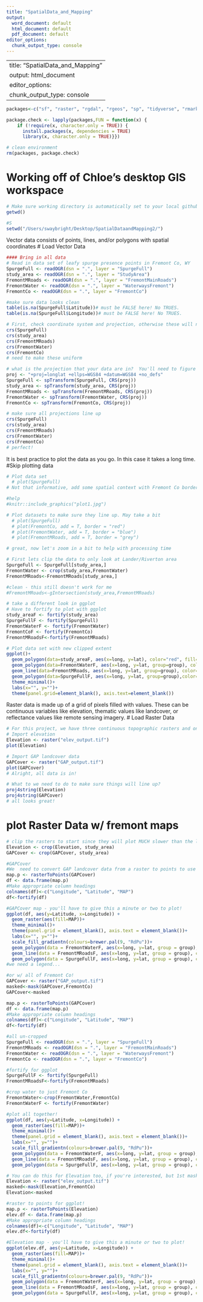 ```yaml
---
title: "SpatialData_and_Mapping"
output:
  word_document: default
  html_document: default
  pdf_document: default
editor_options:
  chunk_output_type: console
---
```

---
title: "SpatialData_and_Mapping"
output: html_document
editor_options: 
  chunk_output_type: console
---

```R
packages<-c("sf", "raster", "rgdal", "rgeos", "sp", "tidyverse", "rmarkdown", "RColorBrewer","knitr")

package.check <- lapply(packages,FUN = function(x) {
    if (!require(x, character.only = TRUE)) {
      install.packages(x, dependencies = TRUE)
      library(x, character.only = TRUE)}})

# clean environment
rm(packages, package.check)
```

# Working off of Chloe's desktop GIS workspace
```r
# Make sure working directory is automatically set to your local github folder
getwd()

#S
setwd("/Users/swaybright/Desktop/SpatialDataandMapping2/")
```
Vector data consists of points, lines, and/or polygons with spatial coordinates
# Load Vector Data
```r
#### Bring in all data
# Read in data set of leafy spurge presence points in Fremont Co, WY
SpurgeFull <- readOGR(dsn = ".", layer = "SpurgeFull")
study_area <- readOGR(dsn = ".", layer = "StudyArea")
FremontMRoads <- readOGR(dsn = ".", layer = "FremontMainRoads")
FremontWater <- readOGR(dsn = ".", layer = "WaterwaysFremont")
FremontCo <- readOGR(dsn = ".", layer = "FremontCo")

#make sure data looks clean
table(is.na(SpurgeFull$Latitude))# must be FALSE here! No TRUES. 
table(is.na(SpurgeFull$Longitude))# must be FALSE here! No TRUES. 
```

```r

# First, check coordinate system and projection, otherwise these will not align
crs(SpurgeFull)
crs(study_area)
crs(FremontMRoads)
crs(FremontWater)
crs(FremontCo)
# need to make these uniform

# what is the projection that your data are in?  You'll need to figure this out and specify below
proj <- "+proj=longlat +ellps=WGS84 +datum=WGS84 +no_defs"
SpurgeFull <- spTransform(SpurgeFull, CRS(proj))
study_area <- spTransform(study_area, CRS(proj))
FremontMRoads <- spTransform(FremontMRoads, CRS(proj))
FremontWater <- spTransform(FremontWater, CRS(proj))
FremontCo <- spTransform(FremontCo, CRS(proj))

# make sure all projections line up
crs(SpurgeFull)
crs(study_area)
crs(FremontMRoads)
crs(FremontWater)
crs(FremontCo)
# perfect!
```

It is best practice to plot the data as you go. In this case it takes a long time.
#Skip plotting data
```r

# Plot data set
  # plot(SpurgeFull)
# Not that informative, add some spatial context with Fremont Co border and a plot again

#help
#knitr::include_graphics("plot1.jpg")

# Plot datasets to make sure they line up. May take a bit
  # plot(SpurgeFull)
  # plot(FremontCo, add = T, border = "red")
  # plot(FremontWater, add = T, border = "blue")
  # plot(FremontMRoads, add = T, border = "grey")

# great, now let's zoom in a bit to help with processing time
```

```r

# First lets clip the data to only look at Lander/Riverton area
SpurgeFull <- SpurgeFull[study_area,]
FremontWater <- crop(study_area,FremontWater)
FremontMRoads<-FremontMRoads[study_area,]

#clean - this still doesn't work for me
#FremontMRoads<-gIntersection(study_area,FremontMRoads)

# take a different look in ggplot
# Have to fortify to plot with ggplot
study_areaF <- fortify(study_area)
SpurgeFullF <- fortify(SpurgeFull)
FremontWaterF <- fortify(FremontWater)
FremontCoF <- fortify(FremontCo)
FremontMRoadsF<-fortify(FremontMRoads) 

# Plot data set with new clipped extent
ggplot()+
  geom_polygon(data=study_areaF, aes(x=long, y=lat), color="red", fill="grey")+
  geom_polygon(data=FremontWaterF, aes(x=long, y=lat, group=group), color="blue")+    
  geom_line(data=FremontMRoads, aes(x=long, y=lat, group=group), color="black")+ #still outside of bounds 
  geom_polygon(data=SpurgeFullF, aes(x=long, y=lat, group=group),color="chartreuse")+  
  theme_minimal()+
  labs(x="", y="")+
  theme(panel.grid=element_blank(), axis.text=element_blank())

```

Raster data is made up of a grid of pixels filled with values. These can be continuous variables like elevation, thematic values like landcover, or reflectance values like remote sensing imagery. 
# Load Raster Data
```r
# For this project, we have three continuous topographic rasters and one thematic landcover raster
# Import elevation
Elevation <- raster("elev_output.tif")
plot(Elevation)

# Import GAP landcover data
GAPCover <- raster("GAP_output.tif")
plot(GAPCover)
# Alright, all data is in!

# What to we need to do to make sure things will line up?
proj4string(Elevation)
proj4string(GAPCover)
# all looks great!

```

# plot Raster Data w/ fremont maps
```r
# clip the rasters to start since they will plot MUCH slower than the lines or polygons.
Elevation <- crop(Elevation, study_area)
GAPCover <- crop(GAPCover, study_area)

#GAPCover
#We  need to convert GAP landcover data from a raster to points to use in ggplot!
map.p <- rasterToPoints(GAPCover)
df <- data.frame(map.p)
#Make appropriate column headings
colnames(df)<-c("Longitude", "Latitude", "MAP")
df<-fortify(df)

#GAPCover map - you'll have to give this a minute or two to plot!
ggplot(df, aes(y=Latitude, x=Longitude)) +
  geom_raster(aes(fill=MAP))+
  theme_minimal()+
  theme(panel.grid = element_blank(), axis.text = element_blank())+
  labs(x="", y="")+
  scale_fill_gradientn(colours=brewer.pal(9, "RdPu"))+
  geom_polygon(data = FremontWaterF, aes(x=long, y=lat, group = group), color = "blue")+
  geom_line(data = FremontMRoadsF, aes(x=long, y=lat, group = group), color = "black")+
  geom_polygon(data = SpurgeFullF, aes(x=long, y=lat, group = group), color ="yellow")
#we need a legend... 

#or w/ all of Fremont Co!
GAPCover <- raster("GAP_output.tif")
masked<-mask(GAPCover,FremontCo)
GAPCover<-masked

map.p <- rasterToPoints(GAPCover)
df <- data.frame(map.p)
#Make appropriate column headings
colnames(df)<-c("Longitude", "Latitude", "MAP")
df<-fortify(df)

#all un-cropped
SpurgeFull <- readOGR(dsn = ".", layer = "SpurgeFull")
FremontMRoads <- readOGR(dsn = ".", layer = "FremontMainRoads")
FremontWater <- readOGR(dsn = ".", layer = "WaterwaysFremont")
FremontCo <- readOGR(dsn = ".", layer = "FremontCo")

#fortify for ggplot
SpurgeFullF <- fortify(SpurgeFull)
FremontMRoadsF<-fortify(FremontMRoads)

#crop water to just Fremont Co
FremontWater<-crop(FremontWater,FremontCo)
FremontWaterF <- fortify(FremontWater)

#plot all together!
ggplot(df, aes(y=Latitude, x=Longitude)) +
  geom_raster(aes(fill=MAP))+
  theme_minimal()+
  theme(panel.grid = element_blank(), axis.text = element_blank())+
  labs(x="", y="")+
  scale_fill_gradientn(colours=brewer.pal(9, "RdPu"))+
  geom_polygon(data = FremontWaterF, aes(x=long, y=lat, group = group), color = "blue")+
  geom_line(data = FremontMRoadsF, aes(x=long, y=lat, group = group), color = "black")+
  geom_polygon(data = SpurgeFullF, aes(x=long, y=lat, group = group), color ="yellow")

# You can do this for Elevation too, if you're interested, but 1st mask it first to Fremont Co!
Elevation <- raster("elev_output.tif")
masked<-mask(Elevation,FremontCo)
Elevation<-masked

#raster to points for ggplot!
map.p <- rasterToPoints(Elevation)
elev.df <- data.frame(map.p)
#Make appropriate column headings
colnames(df)<-c("Longitude", "Latitude", "MAP")
elev.df<-fortify(df)

#Elevation map - you'll have to give this a minute or two to plot!
ggplot(elev.df, aes(y=Latitude, x=Longitude)) +
  geom_raster(aes(fill=MAP))+
  theme_minimal()+
  theme(panel.grid = element_blank(), axis.text = element_blank())+
  labs(x="", y="")+
  scale_fill_gradientn(colours=brewer.pal(9, "RdPu"))+
  geom_polygon(data = FremontWaterF, aes(x=long, y=lat, group = group), color = "blue")+
  geom_line(data = FremontMRoadsF, aes(x=long, y=lat, group = group), color = "black")+
  geom_polygon(data = SpurgeFullF, aes(x=long, y=lat, group = group), color ="chartreuse")

```